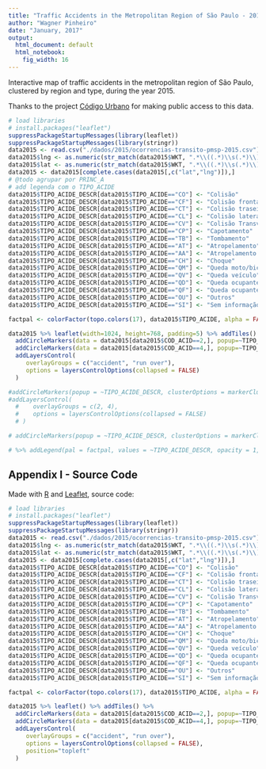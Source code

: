 ```yaml
---
title: "Traffic Accidents in the Metropolitan Region of São Paulo - 2015"
author: "Wagner Pinheiro"
date: "January, 2017"
output:
  html_document: default
  html_notebook:
    fig_width: 16
---
```



Interactive map of traffic accidents in the metropolitan region of São Paulo, clustered by region and type, during the year 2015.

Thanks to the project [Código Urbano](https://github.com/codigourbano) for making public access to this data.


```r
# load libraries
# install.packages("leaflet")
suppressPackageStartupMessages(library(leaflet))
suppressPackageStartupMessages(library(stringr))
data2015 <- read.csv("./dados/2015/ocorrencias-transito-pmsp-2015.csv")
data2015$lng <- as.numeric(str_match(data2015$WKT, ".*\\((.*)\\s(.*)\\)")[,2])
data2015$lat <- as.numeric(str_match(data2015$WKT, ".*\\((.*)\\s(.*)\\)")[,3])
data2015 <- data2015[complete.cases(data2015[,c("lat","lng")]),]
# @todo agrupar por PRINC_A
# add legenda com o TIPO_ACIDE
data2015$TIPO_ACIDE_DESCR[data2015$TIPO_ACIDE=="CO"] <- "Colisão"
data2015$TIPO_ACIDE_DESCR[data2015$TIPO_ACIDE=="CF"] <- "Colisão frontal"
data2015$TIPO_ACIDE_DESCR[data2015$TIPO_ACIDE=="CT"] <- "Colisão traseira"
data2015$TIPO_ACIDE_DESCR[data2015$TIPO_ACIDE=="CL"] <- "Colisão lateral"
data2015$TIPO_ACIDE_DESCR[data2015$TIPO_ACIDE=="CV"] <- "Colisão Transversa"
data2015$TIPO_ACIDE_DESCR[data2015$TIPO_ACIDE=="CP"] <- "Capotamento"
data2015$TIPO_ACIDE_DESCR[data2015$TIPO_ACIDE=="TB"] <- "Tombamento"
data2015$TIPO_ACIDE_DESCR[data2015$TIPO_ACIDE=="AT"] <- "Atropelamento"
data2015$TIPO_ACIDE_DESCR[data2015$TIPO_ACIDE=="AA"] <- "Atropelamento animal"
data2015$TIPO_ACIDE_DESCR[data2015$TIPO_ACIDE=="CH"] <- "Choque"
data2015$TIPO_ACIDE_DESCR[data2015$TIPO_ACIDE=="QM"] <- "Queda moto/bicicleta"
data2015$TIPO_ACIDE_DESCR[data2015$TIPO_ACIDE=="QV"] <- "Queda veículo"
data2015$TIPO_ACIDE_DESCR[data2015$TIPO_ACIDE=="QD"] <- "Queda ocupante dentro"
data2015$TIPO_ACIDE_DESCR[data2015$TIPO_ACIDE=="QF"] <- "Queda ocupante fora"
data2015$TIPO_ACIDE_DESCR[data2015$TIPO_ACIDE=="OU"] <- "Outros"
data2015$TIPO_ACIDE_DESCR[data2015$TIPO_ACIDE=="SI"] <- "Sem informação"

factpal <- colorFactor(topo.colors(17), data2015$TIPO_ACIDE, alpha = FALSE, ordered = TRUE)

data2015 %>% leaflet(width=1024, height=768, padding=5) %>% addTiles() %>% 
  addCircleMarkers(data = data2015[data2015$COD_ACID==2,], popup=~TIPO_ACIDE_DESCR, clusterOptions = markerClusterOptions(), group="accident", color="blue") %>%  
  addCircleMarkers(data = data2015[data2015$COD_ACID==4,], popup=~TIPO_ACIDE_DESCR, clusterOptions = markerClusterOptions(), group="run over", color="red") %>%
  addLayersControl(
     overlayGroups = c("accident", "run over"),
     options = layersControlOptions(collapsed = FALSE)
  )

#addCircleMarkers(popup = ~TIPO_ACIDE_DESCR, clusterOptions = markerClusterOptions(), color = ~factpal(TIPO_ACIDE), group = ~COD_ACID) %>%
#addLayersControl(
  #    overlayGroups = c(2, 4),
  #    options = layersControlOptions(collapsed = FALSE)
  # )

# addCircleMarkers(popup = ~TIPO_ACIDE_DESCR, clusterOptions = markerClusterOptions(), color = ~factpal(TIPO_ACIDE)) 

# %>% addLegend(pal = factpal, values = ~TIPO_ACIDE_DESCR, opacity = 1, title = "Traffic Incidents - 2015")


```


## Appendix I - Source Code

Made with [R](https://www.rstudio.com/) and [Leaflet](https://rstudio.github.io/leaflet/), source code:

```r
# load libraries
# install.packages("leaflet")
suppressPackageStartupMessages(library(leaflet))
suppressPackageStartupMessages(library(stringr))
data2015 <- read.csv("./dados/2015/ocorrencias-transito-pmsp-2015.csv")
data2015$lng <- as.numeric(str_match(data2015$WKT, ".*\\((.*)\\s(.*)\\)")[,2])
data2015$lat <- as.numeric(str_match(data2015$WKT, ".*\\((.*)\\s(.*)\\)")[,3])
data2015 <- data2015[complete.cases(data2015[,c("lat","lng")]),]
data2015$TIPO_ACIDE_DESCR[data2015$TIPO_ACIDE=="CO"] <- "Colisão"
data2015$TIPO_ACIDE_DESCR[data2015$TIPO_ACIDE=="CF"] <- "Colisão frontal"
data2015$TIPO_ACIDE_DESCR[data2015$TIPO_ACIDE=="CT"] <- "Colisão traseira"
data2015$TIPO_ACIDE_DESCR[data2015$TIPO_ACIDE=="CL"] <- "Colisão lateral"
data2015$TIPO_ACIDE_DESCR[data2015$TIPO_ACIDE=="CV"] <- "Colisão Transversa"
data2015$TIPO_ACIDE_DESCR[data2015$TIPO_ACIDE=="CP"] <- "Capotamento"
data2015$TIPO_ACIDE_DESCR[data2015$TIPO_ACIDE=="TB"] <- "Tombamento"
data2015$TIPO_ACIDE_DESCR[data2015$TIPO_ACIDE=="AT"] <- "Atropelamento"
data2015$TIPO_ACIDE_DESCR[data2015$TIPO_ACIDE=="AA"] <- "Atropelamento animal"
data2015$TIPO_ACIDE_DESCR[data2015$TIPO_ACIDE=="CH"] <- "Choque"
data2015$TIPO_ACIDE_DESCR[data2015$TIPO_ACIDE=="QM"] <- "Queda moto/bicicleta"
data2015$TIPO_ACIDE_DESCR[data2015$TIPO_ACIDE=="QV"] <- "Queda veículo"
data2015$TIPO_ACIDE_DESCR[data2015$TIPO_ACIDE=="QD"] <- "Queda ocupante dentro"
data2015$TIPO_ACIDE_DESCR[data2015$TIPO_ACIDE=="QF"] <- "Queda ocupante fora"
data2015$TIPO_ACIDE_DESCR[data2015$TIPO_ACIDE=="OU"] <- "Outros"
data2015$TIPO_ACIDE_DESCR[data2015$TIPO_ACIDE=="SI"] <- "Sem informação"

factpal <- colorFactor(topo.colors(17), data2015$TIPO_ACIDE, alpha = FALSE, ordered = TRUE)

data2015 %>% leaflet() %>% addTiles() %>% 
  addCircleMarkers(data = data2015[data2015$COD_ACID==2,], popup=~TIPO_ACIDE_DESCR, clusterOptions = markerClusterOptions(), group="accident", color="blue") %>%  
  addCircleMarkers(data = data2015[data2015$COD_ACID==4,], popup=~TIPO_ACIDE_DESCR, clusterOptions = markerClusterOptions(), group="run over", color="red") %>%
  addLayersControl(
     overlayGroups = c("accident", "run over"),
     options = layersControlOptions(collapsed = FALSE),
     position="topleft"
  )
```